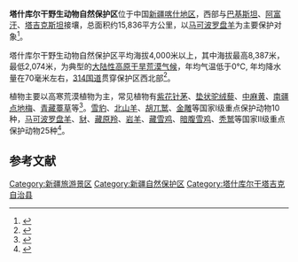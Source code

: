 {{Infobox protected area
| name            = 塔什库尔干野生动物自然保护区
| alt_name        = 塔什库尔干自然保护区
| iucn_category   = IV
| photo           = File:Tashkurgan Nature Reserve signage.jpg
| photo_alt       = 
| photo_caption   = 
| photo_width     = 
<!-- | map             = China -->
| map_alt         = 
<!-- | map_caption     = Location within China -->
| map_width       = 
| location        = 中国[[新疆|新疆]]
| nearest_city    = [[塔什库尔干|塔什库尔干]]
<!-- | coordinates     = {{coord|dim:100|display=inline,title}} -->
| coords_ref      = 
| area            = {{Convert|14000|km2|mi2|abbr=on}}
| established     = 1984年
| visitation_num  = 
| visitation_year = 
| governing_body  = [[国家林业和草原局|国家林业和草原局]]及[[喀什地区|喀什地区]]
| world_heritage_site = 
| url             = 
}}
'''塔什库尔干野生动物自然保护区'''位于中国[[新疆|新疆]][[喀什地区|喀什地区]]，西部与[[巴基斯坦|巴基斯坦]]、[[阿富汗|阿富汗]]、[[塔吉克斯坦|塔吉克斯坦]]接壤，总面积约15,836平方公里，以[[马可波罗盘羊|马可波罗盘羊]]为主要保护对象<ref>{{cite journal |author1=梁果栋 |title=塔什库尔干野生动物保护区成立 |journal=新疆林业 |date=1984 |issue=5 |page=26}}</ref>。

塔什库尔干野生动物自然保护区平均海拔4,000米以上，其中海拔最高8,387米，最低2,074米，为典型的[[大陆性高原干旱荒漠气候|大陆性高原干旱荒漠气候]]，年均气温低于0℃, 年均降水量在70毫米左右，[[314国道|314国道]]贯穿保护区西北部<ref>{{cite journal |last1=Qiangqiang |first1=Chen |last2=Meiling |first2=Li |last3=Xu |first3=Wang |last4=Qamer Faisa |first4=Mueen |last5=Peng |first5=Wang |last6=Jianwei |first6=Yang |last7=Muyang |first7=Wang |last8=Weikang |first8=Yang |title=Identification of potential ecological corridors for Marco Polo sheep in Taxkorgan Wildlife Nature Reserve, Xinjiang, China |journal=Biodiversity Science |date=2019 |volume=27 |issue=2 |pages=186–199 |doi=10.17520/biods.2018264}}</ref>。

植物主要以高寒荒漠植物为主，常见植物有[[紫花针茅|紫花针茅]]、[[垫状驼绒藜|垫状驼绒藜]]、[[中麻黄|中麻黄]]、[[南疆点地梅|南疆点地梅]]、[[青藏薹草|青藏薹草]]等<ref>{{cite journal |author1=龚明昊 |coauthors=戴志刚,曾治高,张琼,宋延龄 |title=新疆塔什库尔干自然保护区马可波罗盘羊种群数量和栖息地初步调查 |journal=兽类学报 |date=2007 |issue=4 |pages=317-324 |url=https://www.cnki.net/kcms/doi/10.16829/j.slxb.2007.04.002.html |accessdate=2020-11-14 |archive-date=2020-11-18 |archive-url=https://web.archive.org/web/20201118025655/https://www.cnki.net/kcms/doi/10.16829/j.slxb.2007.04.002.html |dead-url=no }}</ref>。[[雪豹|雪豹]]、[[北山羊|北山羊]]、[[胡兀鹫|胡兀鹫]]、[[金雕|金雕]]等国家I级重点保护动物10种，[[马可波罗盘羊|马可波罗盘羊]]、[[豺|豺]]、[[藏原羚|藏原羚]]、[[岩羊|岩羊]]、[[藏雪鸡|藏雪鸡]]、[[暗腹雪鸡|暗腹雪鸡]]、[[秃鹫|秃鹫]]等国家Ⅱ级重点保护动物25种<ref>{{cite journal |last1=WANG Yutao |first1=王玉涛 |last2=DAI Zhigang |first2=戴志刚 |last3=YANG Shijie |first3=杨世杰 |last4=LUO Yuzhu |first4=罗玉柱 |title=The distribution of marco polo sheep and their habitat vegetation dynamics in east pamir |journal=Acta Ecologica Sinica |date=2016 |volume=36 |issue=1 |doi=10.5846/stxb201407281523}}</ref>。

==参考文献==
{{reflist}}
{{新疆境内自然保护区}}

{{规范控制}}
[[Category:新疆旅游景区|Category:新疆旅游景区]]
[[Category:新疆自然保护区|Category:新疆自然保护区]]
[[Category:塔什库尔干塔吉克自治县|Category:塔什库尔干塔吉克自治县]]